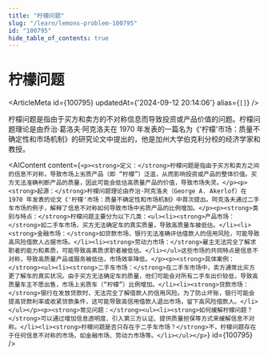 ```yaml
---
title: "柠檬问题"
slug: "/learn/lemons-problem-100795"
id: "100795"
hide_table_of_contents: true
---
```



# 柠檬问题

<ArticleMeta id={100795} updatedAt={'2024-09-12 20:14:06'} alias={`[]`} />
<div className='border-solid border-b border-t-0 my-4 border-[var(--ifm-color-gray-300)]' />

柠檬问题是指由于买方和卖方的不对称信息而导致投资或产品价值的问题。柠檬问题理论是由乔治·葛洛夫·阿克洛夫在 1970 年发表的一篇名为《'柠檬'市场：质量不确定性和市场机制》的研究论文中提出的，他是加州大学伯克利分校的经济学家和教授。

<AIContent content={`<p><strong>定义：</strong>柠檬问题是指由于买方和卖方之间的信息不对称，导致市场上劣质产品（即 “柠檬”）泛滥，从而影响投资或产品的整体价值。买方无法准确判断产品的质量，因此可能会低估高质量产品的价值，导致市场失灵。</p><p><strong>起源：</strong>柠檬问题理论由乔治·阿克洛夫（George A. Akerlof）在 1970 年发表的论文《'柠檬'市场：质量不确定性和市场机制》中首次提出。阿克洛夫通过二手车市场的例子，解释了信息不对称如何导致市场中劣质产品的比例增加。</p><p><strong>类别与特点：</strong>柠檬问题主要分为以下几类：<ul><li><strong>产品市场：</strong>如二手车市场，买方无法确定车的真实质量，导致高质量车被低估。</li><li><strong>金融市场：</strong>如贷款市场，银行无法准确评估借款人的信用风险，可能导致高风险借款人占据市场。</li><li><strong>劳动力市场：</strong>雇主无法完全了解求职者的能力和素质，可能导致高素质求职者被低估。</li></ul>这些市场的共同特点是信息不对称，导致高质量产品或服务被低估，市场效率降低。</p><p><strong>具体案例：</strong><ul><li><strong>二手车市场：</strong>在二手车市场中，卖方通常比买方更了解车的真实状况。由于买方无法确定车的质量，他们可能会对所有二手车出价较低，导致高质量车主不愿出售，市场上劣质车（“柠檬”）比例增加。</li><li><strong>贷款市场：</strong>银行在发放贷款时，无法完全了解借款人的信用风险。为了防止坏账，银行可能会提高贷款利率或收紧贷款条件，这可能导致高信用借款人退出市场，留下高风险借款人。</li></ul></p><p><strong>常见问题：</strong><ul><li><strong>如何缓解柠檬问题？</strong>可以通过增加信息透明度、引入第三方认证、提供质量担保等方式来缓解信息不对称。</li><li><strong>柠檬问题是否只存在于二手车市场？</strong>不，柠檬问题存在于任何信息不对称的市场，如金融市场、劳动力市场等。</li></ul></p>`} id={100795} />
